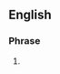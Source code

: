 {{also|none of your bee's wax|none of your beeswax}}
==English==

===Phrase===
{{en-phrase|head=none of your bees' wax}}

# {{alt form|en|none of your beeswax}}